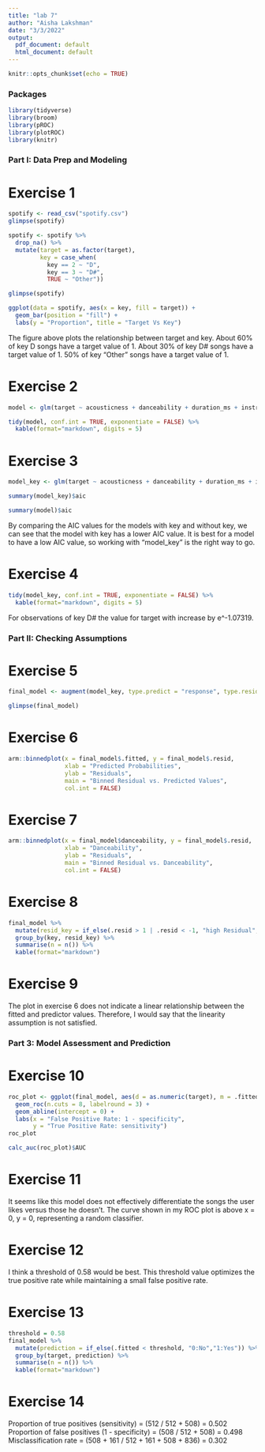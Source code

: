 ```yaml
---
title: "lab 7"
author: "Aisha Lakshman"
date: "3/3/2022"
output:
  pdf_document: default
  html_document: default
---
```


```r
knitr::opts_chunk$set(echo = TRUE)
```

### Packages

```r
library(tidyverse)
library(broom)
library(pROC)
library(plotROC)
library(knitr)
```

### Part I: Data Prep and Modeling

# Exercise 1
```r
spotify <- read_csv("spotify.csv")
glimpse(spotify)

spotify <- spotify %>% 
  drop_na() %>% 
  mutate(target = as.factor(target),
         key = case_when(
           key == 2 ~ "D",
           key == 3 ~ "D#",
           TRUE ~ "Other"))

glimpse(spotify)

ggplot(data = spotify, aes(x = key, fill = target)) +
  geom_bar(position = "fill") + 
  labs(y = "Proportion", title = "Target Vs Key")
```

The figure above plots the relationship between target and key. About 60% of key D songs have a target value of 1. About 30% of key D# songs have a target value of 1. 50% of key "Other" songs have a target value of 1.   

# Exercise 2
```r
model <- glm(target ~ acousticness + danceability + duration_ms + instrumentalness + loudness + speechiness + valence, data = spotify, family = binomial)

tidy(model, conf.int = TRUE, exponentiate = FALSE) %>%
  kable(format="markdown", digits = 5)
```
# Exercise 3
```r
model_key <- glm(target ~ acousticness + danceability + duration_ms + instrumentalness + loudness + speechiness + valence + key, data = spotify, family = binomial)

summary(model_key)$aic

summary(model)$aic 
```

By comparing the AIC values for the models with key and without key, we can see that the model with key has a lower AIC value. It is best for a model to have a low AIC value, so working with "model_key" is the right way to go. 

# Exercise 4
```r
tidy(model_key, conf.int = TRUE, exponentiate = FALSE) %>%
  kable(format="markdown", digits = 5)
```

For observations of key D# the value for target with increase by e^-1.07319.

### Part II: Checking Assumptions

# Exercise 5
```r
final_model <- augment(model_key, type.predict = "response", type.residuals = "deviance")

glimpse(final_model)
```

# Exercise 6
```r
arm::binnedplot(x = final_model$.fitted, y = final_model$.resid,
                xlab = "Predicted Probabilities", 
                ylab = "Residuals",
                main = "Binned Residual vs. Predicted Values", 
                col.int = FALSE)
```

# Exercise 7
```r
arm::binnedplot(x = final_model$danceability, y = final_model$.resid,
                xlab = "Danceability", 
                ylab = "Residuals",
                main = "Binned Residual vs. Danceability", 
                col.int = FALSE)
```

# Exercise 8
```r
final_model %>% 
  mutate(resid_key = if_else(.resid > 1 | .resid < -1, "high Residual", "low Residual")) %>% 
  group_by(key, resid_key) %>% 
  summarise(n = n()) %>%
  kable(format="markdown")
```

# Exercise 9

The plot in exercise 6 does not indicate a linear relationship between the fitted and predictor values. Therefore, I would say that the linearity assumption is not satisfied. 

### Part 3: Model Assessment and Prediction

# Exercise 10

```r
roc_plot <- ggplot(final_model, aes(d = as.numeric(target), m = .fitted)) +
  geom_roc(n.cuts = 8, labelround = 3) + 
  geom_abline(intercept = 0) + 
  labs(x = "False Positive Rate: 1 - specificity", 
       y = "True Positive Rate: sensitivity")
roc_plot

calc_auc(roc_plot)$AUC
```

# Exercise 11 
It seems like this model does not effectively differentiate the songs the user likes versus those he doesn’t. The curve shown in my ROC plot is above x = 0, y = 0, representing a random classifier. 

# Exercise 12

I think a threshold of 0.58 would be best. This threshold value optimizes the true positive rate while maintaining a small false positive rate. 

# Exercise 13

```r
threshold = 0.58
final_model %>% 
  mutate(prediction = if_else(.fitted < threshold, "0:No","1:Yes")) %>% 
  group_by(target, prediction) %>% 
  summarise(n = n()) %>%
  kable(format="markdown")
```

# Exercise 14

Proportion of true positives (sensitivity) = (512 / 512 + 508) = 0.502
Proportion of false positives (1 - specificity) = (508 / 512 + 508) = 0.498
Misclassification rate = (508 + 161 / 512 + 161 + 508 + 836) = 0.302



